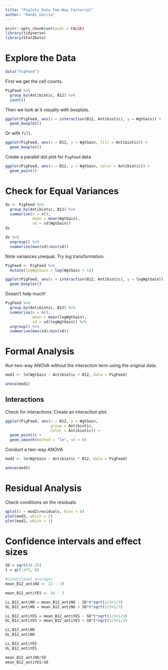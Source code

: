 ```yaml
---
title: "Piglets Data Two-Way Factorial"
author: "Randi Garcia"
---
```


```r
knitr::opts_chunk$set(eval = FALSE)
library(tidyverse)
library(Stat2Data)
```

# Explore the Data

```r
data("PigFeed")
```

First we get the cell counts.

```r
PigFeed %>%
  group_by(Antibiotic, B12) %>%
  count()
```

Then we look at it visually with boxplots.

```r
ggplot(PigFeed, aes(x = interaction(B12, Antibiotic), y = WgtGain)) + 
  geom_boxplot()
```

Or with `fill`.

```r
ggplot(PigFeed, aes(x = B12, y = WgtGain, fill = Antibiotic)) +
  geom_boxplot()
```

Create a parallel dot plot for `PigFeed` data

```r
ggplot(PigFeed, aes(x = B12, y = WgtGain, color = Antibiotic)) +
  geom_point()
```

# Check for Equal Variances

```r
ds <- PigFeed %>%
  group_by(Antibiotic, B12) %>%
  summarise(n = n(),
            mean = mean(WgtGain),
            sd = sd(WgtGain))
ds

ds %>% 
  ungroup() %>%
  summarise(max(sd)/min(sd))
```

Note variances unequal. Try log transformation.

```r
PigFeed <- PigFeed %>%
  mutate(logWgtGain = log(WgtGain + 1)) 

ggplot(PigFeed, aes(x = interaction(B12, Antibiotic), y = logWgtGain)) + 
  geom_boxplot()
```

Doesn't help much!

```r
PigFeed %>%
  group_by(Antibiotic, B12) %>%
  summarise(n = n(),
            mean = mean(logWgtGain),
            sd = sd(logWgtGain)) %>% 
  ungroup() %>%
  summarise(max(sd)/min(sd))
```

# Formal Analysis

Run two-way ANOVA without the interaction term using the original data.

```r
mod1 <- lm(WgtGain ~ Antibiotic + B12, data = PigFeed)

anova(mod1)
```

## Interactions

Check for interactions: Create an interaction plot.

```r
ggplot(PigFeed, aes(x = B12, y = WgtGain, 
                    group = Antibiotic, 
                    color = Antibiotic)) +
  geom_point() +
  geom_smooth(method = "lm", se = 0)
```

Conduct a two-way ANOVA

```r
mod2 <- lm(WgtGain ~ Antibiotic * B12, data = PigFeed)

anova(mod2)
```

# Residual Analysis

Check conditions on the residuals

```r
qplot(x = mod2$residuals, bins = 6)
plot(mod2, which = 2)
plot(mod2, which = 1)
```

# Confidence intervals and effect sizes

```r
SD = sqrt(36.25) 
t = qt(.975, 8)

#Conditional averages
mean_B12_antiNO <- 22 - 19

mean_B12_antiYES <- 54 - 3

LL_B12_antiNO = mean_B12_antiNO - SD*t*sqrt(1/3+1/3)
UL_B12_antiNO = mean_B12_antiNO + SD*t*sqrt(1/3+1/3)

LL_B12_antiYES = mean_B12_antiYES - SD*t*sqrt(1/3+1/3)
UL_B12_antiYES = mean_B12_antiYES + SD*t*sqrt(1/3+1/3)

LL_B12_antiNO
UL_B12_antiNO

LL_B12_antiYES
UL_B12_antiYES
```

```r
mean_B12_antiNO/SD
mean_B12_antiYES/SD
```
